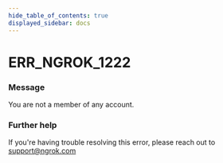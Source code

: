 ```yaml
---
hide_table_of_contents: true
displayed_sidebar: docs
---
```



# ERR_NGROK_1222

### Message

You are not a member of any account.

### Further help

If you're having trouble resolving this error, please reach out to [support@ngrok.com](mailto:support@ngrok.com?subject=Help%20with%20ERR_NGROK_1222)

<ErrorDetails error="err_ngrok_1222" />
